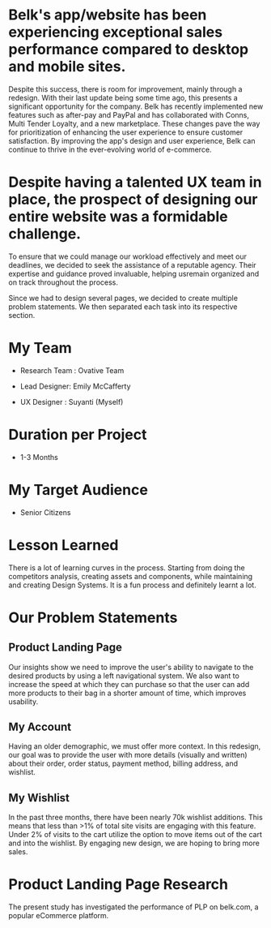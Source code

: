 <div style={{padding: '1rem', backgroundColor: 'violet'}}>

# Belk's app/website has been experiencing exceptional sales performance compared to desktop and mobile sites.

Despite this success, there is room for improvement, mainly through a redesign. With their last update being some time ago, this presents a significant opportunity for the company. Belk has recently implemented new features such as after-pay and PayPal and has collaborated with Conns, Multi Tender Loyalty, and a new marketplace. These changes pave the way for prioritization of enhancing the user experience to ensure customer satisfaction. By improving the app's design and user experience, Belk can continue to thrive in the ever-evolving world of e-commerce.

# Despite having a talented UX team in place, the prospect of designing our entire website was a formidable challenge.

To ensure that we could manage our workload effectively and meet our deadlines, we decided to seek the assistance of a reputable agency. Their expertise and guidance proved invaluable, helping usremain organized and on track throughout the process.

Since we had to design several pages, we decided to create multiple problem statements. We then separated each task into its respective section.

# My Team

- Research Team : Ovative Team

- Lead Designer: Emily McCafferty

- UX Designer : Suyanti (Myself)

# Duration per Project

- 1-3 Months

# My Target Audience

- Senior Citizens

# Lesson Learned

There is a lot of learning curves in the process. Starting from doing the competitors analysis, creating assets and components, while maintaining and creating Design Systems. It is a fun process and definitely learnt a lot.

# Our Problem Statements

## Product Landing Page

Our insights show we need to improve the user's ability to navigate to the desired products by using a left navigational system. We also want to increase the speed at which they can purchase so that the user can add more products to their bag in a shorter amount of time, which improves usability.

## My Account

Having an older demographic, we must offer more context. In this redesign, our goal was to provide the user with more details (visually and written) about their order, order status, payment method, billing address, and wishlist.

## My Wishlist

In the past three months, there have been nearly 70k wishlist additions. This means that less than >1% of total site visits are engaging with this feature. Under 2% of visits to the cart utilize the option to move items out of the cart and into the wishlist. By engaging new design, we are hoping to bring more sales.

# Product Landing Page Research

The present study has investigated the performance of PLP on belk.com, a popular eCommerce platform.

</div>
